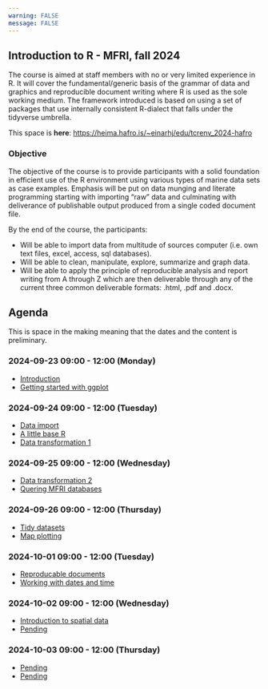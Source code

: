 ```yaml
---
warning: FALSE
message: FALSE
---
```


## Introduction to R - MFRI, fall 2024

The course is aimed at staff members with no or very limited experience in R. It will cover the fundamental/generic basis of the grammar of data and graphics and reproducible document writing where R is used as the sole working medium. The framework introduced is based on using a set of packages that use internally consistent R-dialect that falls under the tidyverse umbrella.

This space is **here**: [https://heima.hafro.is/~einarhj/edu/tcrenv_2024-hafro](https://heima.hafro.is/~einarhj/edu/tcrenv_2024-hafro)


### Objective

The objective of the course is to provide participants with a solid foundation in efficient use of the R environment using various types of marine data sets as case examples. Emphasis will be put on data munging and literate programming starting with importing "raw" data and culminating with deliverance of publishable output produced from a single coded document file.

By the end of the course, the participants:

* Will be able to import data from multitude of sources computer (i.e. own text files, excel, access, sql databases).
* Will be able to clean, manipulate, explore, summarize and graph data.
* Will be able to apply the principle of reproducible analysis and report writing from A through Z which are then deliverable through any of the current three common deliverable formats: .html, .pdf and .docx.

## Agenda

This is space in the making meaning that the dates and the content is preliminary.

### 2024-09-23 09:00 - 12:00  (Monday)

- [Introduction](intro.qmd)
- [Getting started with ggplot](visualization1.qmd)

### 2024-09-24 09:00 - 12:00  (Tuesday)

- [Data import](import.qmd)
- [A little base R](baser.qmd)
- [Data transformation 1](transformation1.qmd)

### 2024-09-25 09:00 - 12:00  (Wednesday)

- [Data transformation 2](transformation2.qmd)
- [Quering MFRI databases](mar.qmd)

### 2024-09-26 09:00 - 12:00  (Thursday)

- [Tidy datasets](tidy.qmd)
- [Map plotting](maps.qmd)

### 2024-10-01 09:00 - 12:00  (Tuesday)

- [Reproducable documents](quarto.qmd)
- [Working with dates and time]()

### 2024-10-02 09:00 - 12:00  (Wednesday)

- [Introduction to spatial data](spatial)
- [Pending]()

### 2024-10-03 09:00 - 12:00 (Thursday)

- [Pending]()
- [Pending]()
